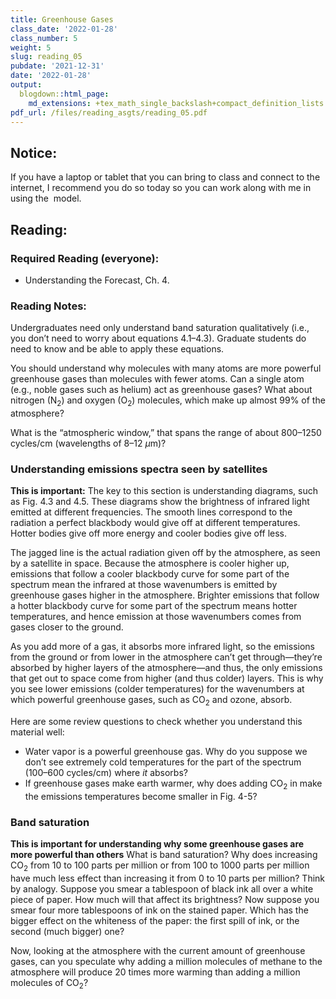 ```yaml
---
title: Greenhouse Gases
class_date: '2022-01-28'
class_number: 5
weight: 5
slug: reading_05
pubdate: '2021-12-31'
date: '2022-01-28'
output:
  blogdown::html_page:
    md_extensions: +tex_math_single_backslash+compact_definition_lists
pdf_url: /files/reading_asgts/reading_05.pdf
---
```

## Notice:

If you have a laptop or tablet that you can bring to class and connect to the internet, I recommend you do so today so you can work along with me in using the \MODTRAN\ model.


## Reading:

### Required Reading (everyone):

* Understanding the Forecast, Ch. 4.

### Reading Notes:

Undergraduates need only understand band saturation qualitatively
(i.e., you don't need to worry about equations 4.1--4.3).
Graduate students do need to know and be able to apply these equations.

You should understand why molecules with many atoms are
more powerful greenhouse gases than molecules with fewer atoms. Can a single
atom (e.g., noble gases such as helium) act as greenhouse gases? What about
nitrogen (N~2~) and oxygen (O~2~) molecules, which make up almost 99% of
the atmosphere?

What is the "atmospheric window," that spans the range of about
800--1250 cycles/cm (wavelengths of 8--12 $\mu$m)?

### Understanding emissions spectra seen by satellites

**This is important:** The key to this section is understanding diagrams,
such as Fig. 4.3 and 4.5. These diagrams show the brightness of
infrared light emitted at different frequencies. The smooth lines correspond
to the radiation a perfect blackbody would give off at different temperatures.
Hotter bodies give off more energy and cooler bodies give off less.

The jagged line is the actual radiation given off by the atmosphere, as seen by
a satellite in space. Because the atmosphere is cooler higher up, emissions that follow a cooler
blackbody curve for some part of the spectrum mean the infrared at
those wavenumbers is emitted by greenhouse gases higher in the atmosphere.
Brighter emissions that follow a hotter blackbody curve for some part of
the spectrum means hotter temperatures, and hence emission at those wavenumbers
comes from gases closer to the ground.

As you add more of a gas, it absorbs more infrared light, so the emissions from
the ground or from lower in the atmosphere can't get through---they're absorbed
by higher layers of the atmosphere---and thus, the only emissions that get out to
space come from higher (and thus colder) layers. This is why you see lower
emissions (colder temperatures) for the wavenumbers at which powerful greenhouse
gases, such as CO~2~ and ozone, absorb.

Here are some review questions to check whether you understand this material
well:

* Water vapor is a powerful greenhouse gas. Why do you suppose we don't
  see extremely cold temperatures for the part of the spectrum (100--600 cycles/cm)
  where _it_ absorbs?
* If greenhouse gases make earth warmer, why does adding CO~2~ in
  make the emissions temperatures become smaller in Fig. 4-5?


### Band saturation

**This is important for understanding why some greenhouse gases are more
powerful than others** What is band saturation? Why does increasing CO~2~
from 10 to 100 parts per million or from 100 to 1000 parts per million have much
less effect than increasing it from 0 to 10 parts per million? Think by analogy.
Suppose you smear a tablespoon of black ink all over a white piece of
paper. How much will that affect its brightness? Now suppose you smear four
more tablespoons of ink on the stained paper. Which has the bigger effect on
the whiteness of the paper: the first spill of ink, or the second (much bigger)
one?

Now, looking at the atmosphere with the current amount of greenhouse gases,
can you speculate why adding a million molecules of methane to the atmosphere
will produce 20 times more warming than adding a million molecules of CO~2~?

